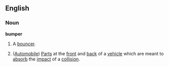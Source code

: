 ==English==
===Noun===
'''bumper'''
#{{Cricket}} A [[bouncer]].
#([[Automobile]]) [[Part]]s at the [[front]] and [[back]] of a [[vehicle]] which are meant to [[absorb]] the [[impact]] of a [[collision]].